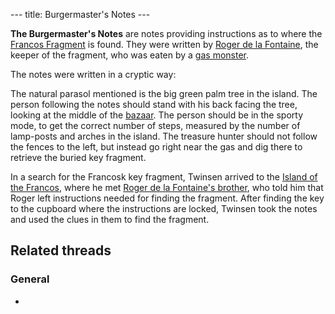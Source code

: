 ---
title: Burgermaster's Notes
---

{{twinsunica import}}{{Infobox Item
 |image=Note.gif
 |type=quest
 |critical=no
 |magical=no
 |unique=yes
 |lba1=
 |lba2=yes
 |upgrades=no
 |rowposition=5
 |columnposition=6
 |effect=none
 |effectamount=
 |purpose=
 |combattype=none
 |powerlevel=none
 |rate=none
 |range=none
 |damage=none
}}

'''The Burgermaster's Notes''' are notes providing instructions as to where the [[Francos Fragment]] is found. They were written by [[Roger de la Fontaine]], the keeper of the fragment, who was eaten by a [[gas monster]].

The notes were written in a cryptic way:
{{Quote
 |quote=With my eyes focused on the center of the bazaar, my back is glued to a natural parasol where I'd love to take a nap, but I must keep a sportive mood. It seems there are enough light posts and arches in the village to count the correct number of steps. Once there, the fences to my left point in the wrong direction. It's on the other side, down in the basin near the gas that my buried treasure lies.
 |character=Burgermaster's Notes}}

The natural parasol mentioned is the big green palm tree in the island. The person following the notes should stand with his back facing the tree, looking at the middle of the [[Francos Island bazaar|bazaar]]. The person should be in the sporty mode, to get the correct number of steps, measured by the number of lamp-posts and arches in the island. The treasure hunter should not follow the fences to the left, but instead go right near the gas and dig there to retrieve the buried key fragment.

In a search for the Francosk key fragment, Twinsen arrived to the [[Island of the Francos]], where he met [[Roger de la Fontaine's brother]], who told him that Roger left instructions needed for finding the fragment. After finding the key to the cupboard where the instructions are locked, Twinsen took the notes and used the clues in them to find the fragment.

==Related threads==
===General===
* {{thread|id=2350|title=Burgmaster's note}}